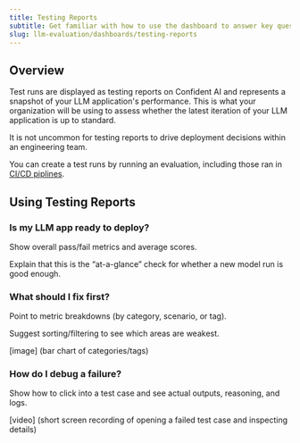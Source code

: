 ```yaml
---
title: Testing Reports
subtitle: Get familiar with how to use the dashboard to answer key questions about your model’s performance.
slug: llm-evaluation/dashboards/testing-reports
---
```


## Overview

Test runs are displayed as testing reports on Confident AI and represents a snapshot of your LLM application's performance. This is what your organization will be using to assess whether the latest iteration of your LLM application is up to standard.

<Note>
  It is not uncommon for testing reports to drive deployment decisions within an
  engineering team.
</Note>

You can create a test runs by running an evaluation, including those ran in [CI/CD piplines](/docs/llm-evaluation/evaluation-features/unit-testing-in-cicd-in-cicd).

## Using Testing Reports

### Is my LLM app ready to deploy?

Show overall pass/fail metrics and average scores.

Explain that this is the “at-a-glance” check for whether a new model run is good enough.

### What should I fix first?

Point to metric breakdowns (by category, scenario, or tag).

Suggest sorting/filtering to see which areas are weakest.

[image] (bar chart of categories/tags)

### How do I debug a failure?

Show how to click into a test case and see actual outputs, reasoning, and logs.

[video] (short screen recording of opening a failed test case and inspecting details)
